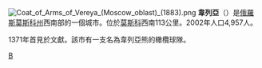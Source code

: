 {{coord|55|21|N|36|11|E|display=title}}
[[File:Coat_of_Arms_of_Vereya_(Moscow_oblast)_(1883).png|right]]
'''韋列亞'''（{{lang-ru|Вере́я}}）是[[俄羅斯|俄羅斯]][[莫斯科州|莫斯科州]]西南部的一個城市。位於[[莫斯科|莫斯科]]西南113公里。2002年人口4,957人。

1371年首見於文獻。該市有一支名為韋列亞熊的橄欖球隊。

{{Cities and towns in Moscow Oblast}}

[[Category:莫斯科州城市|В]]